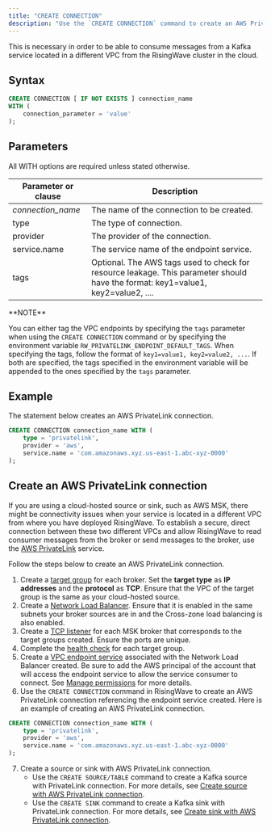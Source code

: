 ```yaml
---
title: "CREATE CONNECTION"
description: "Use the `CREATE CONNECTION` command to create an AWS PrivateLink connection for a Kafka connector."
---
```


This is necessary in order to be able to consume messages from a Kafka service located in a different VPC from the RisingWave cluster in the cloud.

## Syntax

```sql
CREATE CONNECTION [ IF NOT EXISTS ] connection_name
WITH (
    connection_parameter = 'value'
);
```

## Parameters

All WITH options are required unless stated otherwise.

| Parameter or clause | Description                                                                                                                      |
| ------------------- | -------------------------------------------------------------------------------------------------------------------------------- |
| _connection\_name_  | The name of the connection to be created.                                                                                        |
| type                | The type of connection.                                                                                                          |
| provider            | The provider of the connection.                                                                                                  |
| service.name        | The service name of the endpoint service.                                                                                        |
| tags                | Optional. The AWS tags used to check for resource leakage. This parameter should have the format: key1=value1, key2=value2, .... |

<Info>
**NOTE**

You can either tag the VPC endpoints by specifying the `tags` parameter when using the `CREATE CONNECTION` command or by specifying the environment variable `RW_PRIVATELINK_ENDPOINT_DEFAULT_TAGS`. When specifying the tags, follow the format of `key1=value1, key2=value2, ...`. If both are specified, the tags specified in the environment variable will be appended to the ones specified by the `tags` parameter.
</Info>

## Example

The statement below creates an AWS PrivateLink connection.

```sql
CREATE CONNECTION connection_name WITH (
    type = 'privatelink',
    provider = 'aws',
    service.name = 'com.amazonaws.xyz.us-east-1.abc-xyz-0000'
);
```

## Create an AWS PrivateLink connection

If you are using a cloud-hosted source or sink, such as AWS MSK, there might be connectivity issues when your service is located in a different VPC from where you have deployed RisingWave. To establish a secure, direct connection between these two different VPCs and allow RisingWave to read consumer messages from the broker or send messages to the broker, use the [AWS PrivateLink](https://docs.aws.amazon.com/vpc/latest/privatelink/privatelink-share-your-services.html) service.

Follow the steps below to create an AWS PrivateLink connection.

1. Create a [target group](https://docs.aws.amazon.com/elasticloadbalancing/latest/network/create-target-group.html) for each broker. Set the **target type** as **IP addresses** and the **protocol** as **TCP**. Ensure that the VPC of the target group is the same as your cloud-hosted source.
2. Create a [Network Load Balancer](https://docs.aws.amazon.com/elasticloadbalancing/latest/network/create-network-load-balancer.html). Ensure that it is enabled in the same subnets your broker sources are in and the Cross-zone load balancing is also enabled.
3. Create a [TCP listener](https://docs.aws.amazon.com/elasticloadbalancing/latest/network/create-listener.html) for each MSK broker that corresponds to the target groups created. Ensure the ports are unique.
4. Complete the [health check](https://docs.aws.amazon.com/elasticloadbalancing/latest/network/target-group-health-checks.html) for each target group.
5. Create a [VPC endpoint service](https://docs.aws.amazon.com/vpc/latest/privatelink/create-endpoint-service.html) associated with the Network Load Balancer created. Be sure to add the AWS principal of the account that will access the endpoint service to allow the service consumer to connect. See [Manage permissions](https://docs.aws.amazon.com/vpc/latest/privatelink/configure-endpoint-service.html#add-remove-permissions) for more details.
6. Use the `CREATE CONNECTION` command in RisingWave to create an AWS PrivateLink connection referencing the endpoint service created. Here is an example of creating an AWS PrivateLink connection.
```sql
CREATE CONNECTION connection_name WITH (
    type = 'privatelink',
    provider = 'aws',
    service.name = 'com.amazonaws.xyz.us-east-1.abc-xyz-0000'
);
```
7. Create a source or sink with AWS PrivateLink connection.
   * Use the `CREATE SOURCE/TABLE` command to create a Kafka source with PrivateLink connection. For more details, see [Create source with AWS PrivateLink connection](/docs/current/ingest-from-kafka/#create-source-with-vpc-connection).
   * Use the `CREATE SINK` command to create a Kafka sink with PrivateLink connection. For more details, see [Create sink with AWS PrivateLink connection](/docs/current/create-sink-kafka/#create-sink-with-vpc-connection).
